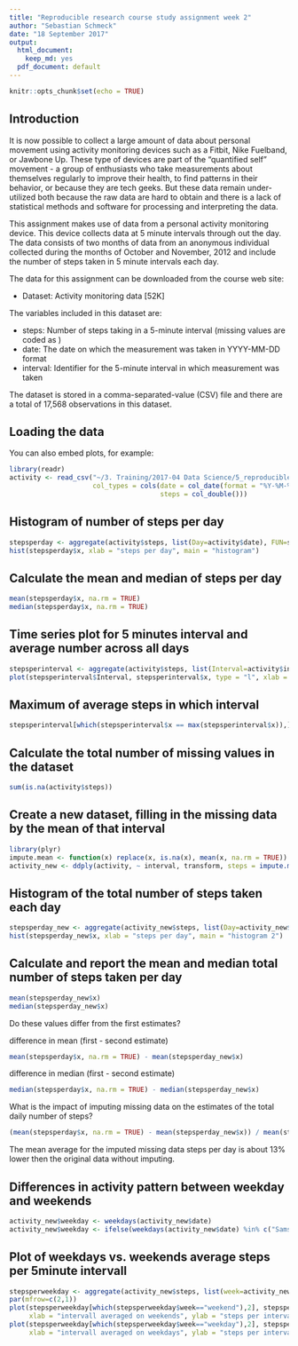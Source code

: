 ---
title: "Reproducible research course study assignment week 2"
author: "Sebastian Schmeck"
date: "18 September 2017"
output:
  html_document: 
    keep_md: yes
  pdf_document: default
---

```{r setup, include=FALSE}
knitr::opts_chunk$set(echo = TRUE)
```

## Introduction

It is now possible to collect a large amount of data about personal movement using activity
monitoring devices such as a Fitbit, Nike Fuelband, or Jawbone Up. These type of devices are part
of the "quantified self" movement - a group of enthusiasts who take measurements about
themselves regularly to improve their health, to find patterns in their behavior, or because they
are tech geeks. But these data remain under-utilized both because the raw data are hard to obtain
and there is a lack of statistical methods and software for processing and interpreting the data.

This assignment makes use of data from a personal activity monitoring device. This device collects
data at 5 minute intervals through out the day. The data consists of two months of data from an
anonymous individual collected during the months of October and November, 2012 and include
the number of steps taken in 5 minute intervals each day.

The data for this assignment can be downloaded from the course web site:

- Dataset: Activity monitoring data [52K]


The variables included in this dataset are:

- steps: Number of steps taking in a 5-minute interval (missing values are coded as )
- date: The date on which the measurement was taken in YYYY-MM-DD format
- interval: Identifier for the 5-minute interval in which measurement was taken


The dataset is stored in a comma-separated-value (CSV) file and there are a total of 17,568
observations in this dataset.



## Loading the data

You can also embed plots, for example:

```{r pressure, echo=TRUE}
library(readr)
activity <- read_csv("~/3. Training/2017-04 Data Science/5_reproducible research/week 2 assign/activity.csv", 
                     col_types = cols(date = col_date(format = "%Y-%M-%d"), 
                                      steps = col_double()))

```


## Histogram of number of steps per day


```{r, echo=TRUE}
stepsperday <- aggregate(activity$steps, list(Day=activity$date), FUN=sum)
hist(stepsperday$x, xlab = "steps per day", main = "histogram")
```

## Calculate the mean and median of steps per day

```{r}
mean(stepsperday$x, na.rm = TRUE)
median(stepsperday$x, na.rm = TRUE)
```

## Time series plot for 5 minutes interval and average number across all days

```{r}
stepsperinterval <- aggregate(activity$steps, list(Interval=activity$interval), mean, na.rm=TRUE)
plot(stepsperinterval$Interval, stepsperinterval$x, type = "l", xlab = "interval", ylab = "steps per interval")
```


## Maximum of average steps in which interval

```{r}
stepsperinterval[which(stepsperinterval$x == max(stepsperinterval$x)),]
```


## Calculate the total number of missing values in the dataset

```{r}
sum(is.na(activity$steps))
```


## Create a new dataset, filling in the missing data by the mean of that interval

```{r}

library(plyr)
impute.mean <- function(x) replace(x, is.na(x), mean(x, na.rm = TRUE))
activity_new <- ddply(activity, ~ interval, transform, steps = impute.mean(steps))
```


## Histogram of the total number of steps taken each day

```{r}
stepsperday_new <- aggregate(activity_new$steps, list(Day=activity_new$date), FUN=sum)
hist(stepsperday_new$x, xlab = "steps per day", main = "histogram 2")
```


## Calculate and report the mean and median total number of steps taken per day

```{r}
mean(stepsperday_new$x)
median(stepsperday_new$x)
```

Do these values differ from the first estimates? 

difference in mean (first - second estimate)

```{r}
mean(stepsperday$x, na.rm = TRUE) - mean(stepsperday_new$x)
```


difference in median (first - second estimate)

```{r}
median(stepsperday$x, na.rm = TRUE) - median(stepsperday_new$x)
```

What is the impact of imputing missing data on the estimates of the total daily number of steps?

```{r}
(mean(stepsperday$x, na.rm = TRUE) - mean(stepsperday_new$x)) / mean(stepsperday$x, na.rm = TRUE) *100
```

The mean average for the imputed missing data steps per day is about 13% lower then the original data without imputing.


## Differences in activity pattern between weekday and weekends

```{r}
activity_new$weekday <- weekdays(activity_new$date)
activity_new$weekday <- ifelse(weekdays(activity_new$date) %in% c("Samstag", "Sonntag"), "weekend", "weekday")
```


## Plot of weekdays vs. weekends average steps per 5minute intervall

```{r}
stepsperweekday <- aggregate(activity_new$steps, list(week=activity_new$weekday, interval=activity_new$interval), FUN=sum)
par(mfrow=c(2,1))
plot(stepsperweekday[which(stepsperweekday$week=="weekend"),2], stepsperweekday[which(stepsperweekday$week=="weekend"),3],
     xlab = "intervall averaged on weekends", ylab = "steps per interval", type = "l")
plot(stepsperweekday[which(stepsperweekday$week=="weekday"),2], stepsperweekday[which(stepsperweekday$week=="weekday"),3],
     xlab = "intervall averaged on weekdays", ylab = "steps per interval", type = "l")
```

     
     


